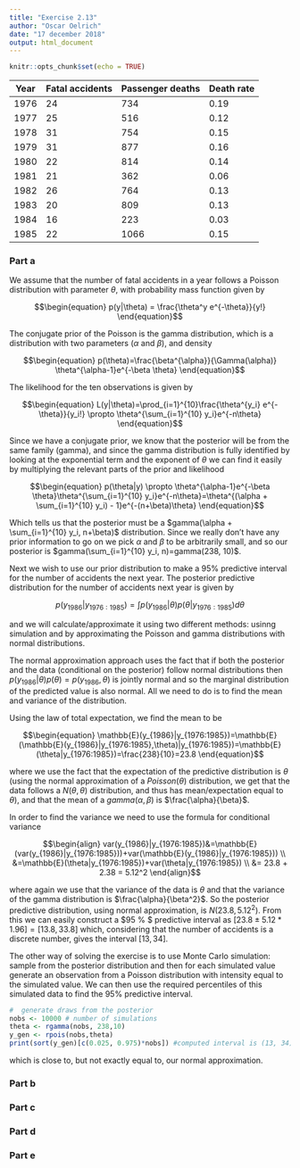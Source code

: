 ```yaml
---
title: "Exercise 2.13"
author: "Oscar Oelrich"
date: "17 december 2018"
output: html_document
---
```


```r
knitr::opts_chunk$set(echo = TRUE)
```


| Year  | Fatal accidents  | Passenger deaths   | Death rate  |
|-------|------------------|--------------------|-------------|
| 1976  | 24               |  734               | 0.19        |
| 1977  | 25               |  516               | 0.12        |
| 1978  | 31               |  754               | 0.15        |
| 1979  | 31               |  877               | 0.16        |
| 1980  | 22               |  814               | 0.14        |
| 1981  | 21               |  362               | 0.06        |
| 1982  | 26               |  764               | 0.13        |
| 1983  | 20               |  809               | 0.13        |
| 1984  | 16               |  223               | 0.03        |
| 1985  | 22               |  1066              | 0.15        |


### Part a

We assume that the number of fatal accidents in a year follows a Poisson distribution with parameter $\theta$, with probability mass function given by

$$\begin{equation}
p(y|\theta) = \frac{\theta^y e^{-\theta}}{y!}
\end{equation}$$

The conjugate prior of the Poisson is the gamma distribution, which is a distribution with two parameters ($\alpha$ and $\beta$), and density

$$\begin{equation}
p(\theta)=\frac{\beta^{\alpha}}{\Gamma(\alpha)} \theta^{\alpha-1}e^{-\beta \theta}
\end{equation}$$

The likelihood for the ten observations is given by

$$\begin{equation}
L(y|\theta)=\prod_{i=1}^{10}\frac{\theta^{y_i} e^{-\theta}}{y_i!} \propto \theta^{\sum_{i=1}^{10} y_i}e^{-n\theta}
\end{equation}$$

Since we have a conjugate prior, we know that the posterior will be from the same family (gamma), and since the gamma distribution is fully identified by looking at the exponential term and the exponent of $\theta$ we can find it easily by multiplying the relevant parts of the prior and likelihood

$$\begin{equation}
p(\theta|y) \propto \theta^{\alpha-1}e^{-\beta \theta}\theta^{\sum_{i=1}^{10} y_i}e^{-n\theta}=\theta^{(\alpha + \sum_{i=1}^{10} y_i) - 1}e^{-(n+\beta)\theta}
\end{equation}$$

Which tells us that the posterior must be a $gamma(\alpha + \sum_{i=1}^{10} y_i, n+\beta)$ distribution. Since we really don't have any prior information to go on we pick $\alpha$ and $\beta$ to be arbitrarily small, and so our posterior is $gamma(\sum_{i=1}^{10} y_i, n)=gamma(238, 10)$.

Next we wish to use our prior distribution to make a $95 \%$ predictive interval for the number of accidents the next year. The posterior predictive distribution for the number of accidents next year is given by 

$$\begin{equation}
p(y_{1986}|y_{1976:1985})= \int p(y_{1986}|\theta) p(\theta|y_{1976:1985}) d\theta
\end{equation}$$

and we will calculate/approximate it using two different methods: usinng simulation and by approximating the Poisson and gamma distributions with normal distributions.

The normal approximation approach uses the fact that if both the posterior and the data (conditional on the posterior) follow normal distributions then $p(y_{1986}|\theta) p(\theta)=p(y_{1986},\theta)$ is jointly normal and so the marginal distribution of the predicted value is also normal. All we need to do is to find the mean and variance of the distribution.

Using the law of total expectation, we find the mean to be

$$\begin{equation}
\mathbb{E}(y_{1986}|y_{1976:1985})=\mathbb{E}(\mathbb{E}(y_{1986}|y_{1976:1985},\theta)|y_{1976:1985})=\mathbb{E}(\theta|y_{1976:1985})=\frac{238}{10}=23.8
\end{equation}$$

where we use the fact that the expectation of the predictive distribution is $\theta$ (using the normal approximation of a $Poisson(\theta)$ distribution, we get that the data follows a $N(\theta, \theta)$ distribution, and thus has mean/expectation equal to $\theta$), and that the mean of a $gamma(\alpha, \beta)$ is $\frac{\alpha}{\beta}$.

In order to find the variance we need to use the formula for conditional variance

$$\begin{align}
var(y_{1986}|y_{1976:1985})&=\mathbb{E}(var(y_{1986}|y_{1976:1985}))+var(\mathbb{E}(y_{1986}|y_{1976:1985})) \\
&=\mathbb{E}(\theta|y_{1976:1985})+var(\theta|y_{1976:1985}) \\
&= 23.8 + 2.38 = 5.12^2
\end{align}$$

where again we use that the variance of the data is $\theta$ and that the variance of the gamma distribution is $\frac{\alpha}{\beta^2}$. So the posterior predictive distribution, using normal approximation, is $N(23.8, 5.12^2)$. From this we can easily construct a $95 \% $ predictive interval as $[23.8 \pm 5.12*1.96]=[13.8, 33.8]$ which, considering that the number of accidents is a discrete number, gives the interval $[13, 34]$.

The other way of solving the exercise is to use Monte Carlo simulation: sample from the posterior distribution and then for each simulated value generate an observation from a Poisson distribution with intensity equal to the simulated value. We can then use the required percentiles of this simulated data to find the $95 \%$ predictive interval.


```r
#  generate draws from the posterior
nobs <- 10000 # number of simulations
theta <- rgamma(nobs, 238,10)
y_gen <- rpois(nobs,theta)
print(sort(y_gen)[c(0.025, 0.975)*nobs]) #computed interval is (13, 34)
```

which is close to, but not exactly equal to, our normal approximation.

### Part b




### Part c




### Part d




### Part e